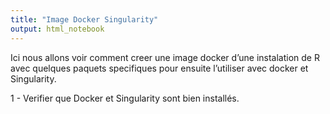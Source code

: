 ```yaml
---
title: "Image Docker Singularity"
output: html_notebook
---
```


Ici nous allons voir comment creer une image docker d'une instalation de R
avec quelques paquets specifiques pour ensuite l'utiliser avec docker et Singularity.

1 - Verifier que Docker et Singularity sont bien installés.
